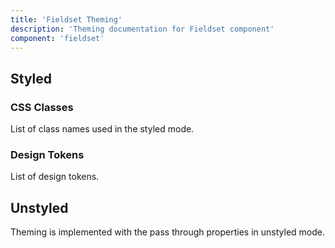 ```yaml
---
title: 'Fieldset Theming'
description: 'Theming documentation for Fieldset component'
component: 'fieldset'
---
```


## Styled

### CSS Classes

List of class names used in the styled mode.

<DocTable name="Fieldset" category="style" />

### Design Tokens

List of design tokens.

<DocTable name="Fieldset" category="token" />

## Unstyled

Theming is implemented with the pass through properties in unstyled mode.
